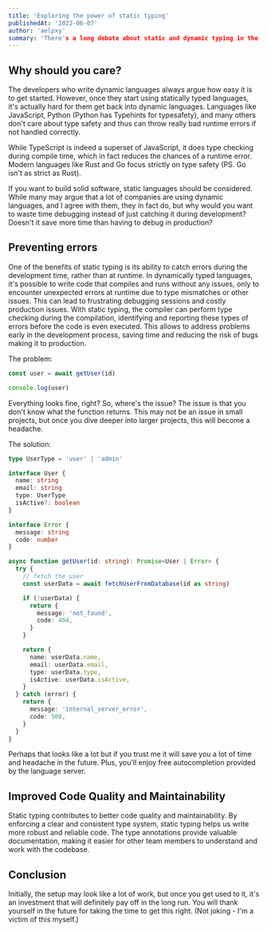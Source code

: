 ```yaml
---
title: 'Exploring the power of static typing'
publishedAt: '2022-06-07'
author: 'aelpxy'
summary: 'There's a long debate about static and dynamic typing in the world of software. But, I think static typing is superior.'
---
```


## Why should you care?

The developers who write dynamic languages always argue how easy it is to get
started. However, once they start using statically typed languages, it's
actually hard for them get back into dynamic languages. Languages like
JavaScript, Python (Python has Typehints for typesafety), and many others don't
care about type safety and thus can throw really bad runtime errors if not
handled correctly.

While TypeScript is indeed a superset of JavaScript, it does type checking
during compile time, which in fact reduces the chances of a runtime error.
Modern languages like Rust and Go focus strictly on type safety (PS. Go isn't as
strict as Rust).

If you want to build solid software, static languages should be considered.
While many may argue that a lot of companies are using dynamic languages, and I
agree with them, they in fact do, but why would you want to waste time debugging
instead of just catching it during development? Doesn't it save more time than
having to debug in production?

## Preventing errors

One of the benefits of static typing is its ability to catch errors during the
development time, rather than at runtime. In dynamically typed languages, it's
possible to write code that compiles and runs without any issues, only to
encounter unexpected errors at runtime due to type mismatches or other issues.
This can lead to frustrating debugging sessions and costly production issues.
With static typing, the compiler can perform type checking during the
compilation, identifying and reporting these types of errors before the code is
even executed. This allows to address problems early in the development process,
saving time and reducing the risk of bugs making it to production.

The problem:

```javascript
const user = await getUser(id)

console.log(user)
```

Everything looks fine, right? So, where's the issue? The issue is that you don't
know what the function returns. This may not be an issue in small projects, but
once you dive deeper into larger projects, this will become a headache.

The solution:

```typescript
type UserType = 'user' | 'admin'

interface User {
  name: string
  email: string
  type: UserType
  isActive?: boolean
}

interface Error {
  message: string
  code: number
}

async function getUser(id: string): Promise<User | Error> {
  try {
    // fetch the user
    const userData = await fetchUserFromDatabase(id as string)

    if (!userData) {
      return {
        message: 'not_found',
        code: 404,
      }
    }

    return {
      name: userData.name,
      email: userData.email,
      type: userData.type,
      isActive: userData.isActive,
    }
  } catch (error) {
    return {
      message: 'internal_server_error',
      code: 500,
    }
  }
}
```

Perhaps that looks like a lot but if you trust me it will save you a lot of time
and headache in the future. Plus, you'll enjoy free autocompletion provided by
the language server.

## Improved Code Quality and Maintainability

Static typing contributes to better code quality and maintainability. By
enforcing a clear and consistent type system, static typing helps us write more
robust and reliable code. The type annotations provide valuable documentation,
making it easier for other team members to understand and work with the
codebase.

## Conclusion

Initially, the setup may look like a lot of work, but once you get used to it,
it's an investment that will definitely pay off in the long run. You will thank
yourself in the future for taking the time to get this right. (Not joking - I'm
a victim of this myself.)
